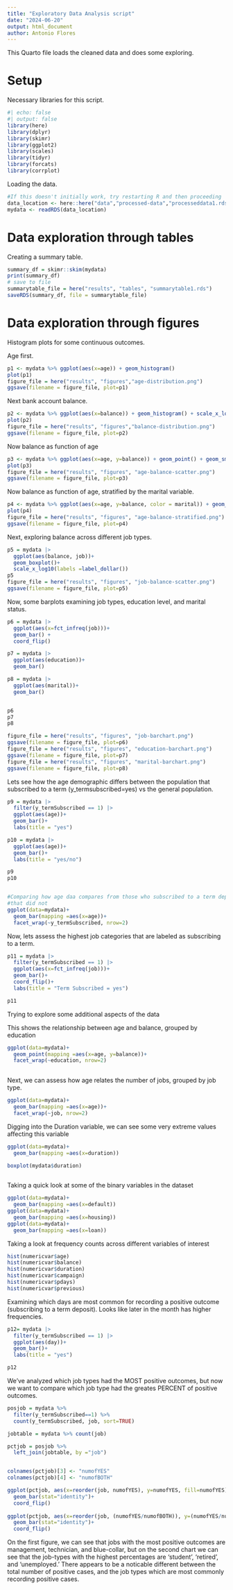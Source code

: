 ```yaml
---
title: "Exploratory Data Analysis script"
date: "2024-06-20"
output: html_document
author: Antonio Flores
---
```



This Quarto file loads the cleaned data and does some exploring.

# Setup
Necessary libraries for this script.
```r
#| echo: false
#| output: false
library(here) 
library(dplyr)
library(skimr)
library(ggplot2)
library(scales)
library(tidyr)
library(forcats)
library(corrplot)
```


Loading the data.

```r
#If this doesn't initially work, try restarting R and then proceeding
data_location <- here::here("data","processed-data","processeddata1.rds")
mydata <- readRDS(data_location)
```


# Data exploration through tables

Creating a summary table.

```r
summary_df = skimr::skim(mydata)
print(summary_df)
# save to file
summarytable_file = here("results", "tables", "summarytable1.rds")
saveRDS(summary_df, file = summarytable_file)
```

# Data exploration through figures

Histogram plots for some continuous outcomes. 

Age first.

```r
p1 <- mydata %>% ggplot(aes(x=age)) + geom_histogram()
plot(p1)
figure_file = here("results", "figures","age-distribution.png")
ggsave(filename = figure_file, plot=p1) 
```

Next bank account balance.

```r
p2 <- mydata %>% ggplot(aes(x=balance)) + geom_histogram() + scale_x_log10(labels =label_dollar())
plot(p2)
figure_file = here("results", "figures","balance-distribution.png")
ggsave(filename = figure_file, plot=p2) 
```

Now balance as function of age

```r
p3 <- mydata %>% ggplot(aes(x=age, y=balance)) + geom_point() + geom_smooth(method='lm')
plot(p3)
figure_file = here("results", "figures", "age-balance-scatter.png")
ggsave(filename = figure_file, plot=p3) 
```

Now balance as function of age, stratified by the marital variable. 

```r
p4 <- mydata %>% ggplot(aes(x=age, y=balance, color = marital)) + geom_point() + geom_smooth(method='lm')
plot(p4)
figure_file = here("results", "figures", "age-balance-stratified.png")
ggsave(filename = figure_file, plot=p4) 
```


Next, exploring balance across different job types. 

```r
p5 = mydata |>
  ggplot(aes(balance, job))+
  geom_boxplot()+
  scale_x_log10(labels =label_dollar())
p5
figure_file = here("results", "figures", "job-balance-scatter.png")
ggsave(filename = figure_file, plot=p5) 

```

Now, some barplots examining job types, education level, and marital status.

```r
p6 = mydata |>
  ggplot(aes(x=fct_infreq(job)))+
  geom_bar() +
  coord_flip()

p7 = mydata |>
  ggplot(aes(education))+
  geom_bar()

p8 = mydata |>
  ggplot(aes(marital))+
  geom_bar()


p6
p7
p8

figure_file = here("results", "figures", "job-barchart.png")
ggsave(filename = figure_file, plot=p6) 
figure_file = here("results", "figures", "education-barchart.png")
ggsave(filename = figure_file, plot=p7) 
figure_file = here("results", "figures", "marital-barchart.png")
ggsave(filename = figure_file, plot=p8) 
```



Lets see how the age demographic differs between the population that subscribed to a term (y_termsubscribed=yes) vs the general population.

```r
p9 = mydata |>
  filter(y_termSubscribed == 1) |>
  ggplot(aes(age))+
  geom_bar()+
  labs(title = "yes")

p10 = mydata |>
  ggplot(aes(age))+
  geom_bar()+
  labs(title = "yes/no")

p9
p10


#Comparing how age daa compares from those who subscribed to a term deposit and those
#that did not
ggplot(data=mydata)+
  geom_bar(mapping =aes(x=age))+
  facet_wrap(~y_termSubscribed, nrow=2)


```


Now, lets assess the highest job categories that are labeled as subscribing to a term.

```r
p11 = mydata |>
  filter(y_termSubscribed == 1) |>
  ggplot(aes(x=fct_infreq(job)))+
  geom_bar()+
  coord_flip()+
  labs(title = "Term Subscribed = yes")

p11
```


Trying to explore some additional aspects of the data

This shows the relationship between age and balance, grouped by education
```r
ggplot(data=mydata)+
  geom_point(mapping =aes(x=age, y=balance))+
  facet_wrap(~education, nrow=2)
  
```

Next, we can assess how age relates the number of jobs, grouped by job type.
```r
ggplot(data=mydata)+
  geom_bar(mapping =aes(x=age))+
  facet_wrap(~job, nrow=2)
```

Digging into the Duration variable, we can see some very extreme values affecting this variable
```r
ggplot(data=mydata)+
  geom_bar(mapping =aes(x=duration))

boxplot(mydata$duration)
  
```


Taking a quick look at some of the binary variables in the dataset
```r
ggplot(data=mydata)+
  geom_bar(mapping =aes(x=default))
ggplot(data=mydata)+
  geom_bar(mapping =aes(x=housing))
ggplot(data=mydata)+
  geom_bar(mapping =aes(x=loan))
```



Taking a look at frequency counts across different variables of interest
```r
hist(numericvar$age)
hist(numericvar$balance)
hist(numericvar$duration)
hist(numericvar$campaign)
hist(numericvar$pdays)
hist(numericvar$previous)
```


Examining which days are most common for recording a positive outcome (subscribing to 
a term deposit). Looks like later in the month has higher frequencies.

```r
p12= mydata |>
  filter(y_termSubscribed == 1) |>
  ggplot(aes(day))+
  geom_bar()+
  labs(title = "yes")

p12
```



We've analyzed which job types had the MOST positive outcomes, but now we want to 
compare which job type had the greates PERCENT of positive outcomes.

```r
posjob = mydata %>% 
  filter(y_termSubscribed==1) %>% 
  count(y_termSubscribed, job, sort=TRUE)

jobtable = mydata %>% count(job)

pctjob = posjob %>% 
  left_join(jobtable, by ="job")


colnames(pctjob)[3] <- "numofYES"
colnames(pctjob)[4] <- "numofBOTH"

ggplot(pctjob, aes(x=reorder(job, numofYES), y=numofYES, fill=numofYES))+
  geom_bar(stat="identity")+
  coord_flip()
  
ggplot(pctjob, aes(x=reorder(job, (numofYES/numofBOTH)), y=(numofYES/numofBOTH)))+
  geom_bar(stat="identity")+
  coord_flip()


```
On the first figure, we can see that jobs with the most positive outcomes are management, technician, and blue-collar, but on the second chart we can see that the job-types with the
highest percentages are 'student', 'retired', and 'unemployed.' There appears to be a noticable different between the total number of positive cases, and the job types which are most commonly recording positive cases.


